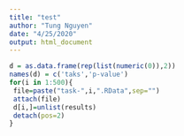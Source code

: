 ```yaml
---
title: "test"
author: "Tung Nguyen"
date: "4/25/2020"
output: html_document
---
```



```r
d = as.data.frame(rep(list(numeric(0)),2))
names(d) = c('taks','p-value')
for(i in 1:500){
 file=paste("task-",i,".RData",sep="")
 attach(file)
 d[i,]=unlist(results)
 detach(pos=2)
}
```

